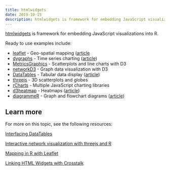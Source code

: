 ```yaml
---
title: htmlwidgets
date: 2019-10-15
description: htmlwidgets is framework for embedding JavaScript visualizations into R.
---
```


[htmlwidgets](http://www.htmlwidgets.org/) is framework for embedding JavaScript visualizations into R. 

Ready to use examples include:

- [leaflet](http://rstudio.github.io/leaflet/) - Geo-spatial mapping ([article](http://blog.rstudio.org/2015/06/24/leaflet-interactive-web-maps-with-r/)
- [dygraphs](http://rstudio.github.io/dygraphs/) - Time series charting ([article](http://blog.rstudio.org/2015/04/14/interactive-time-series-with-dygraphs/))
- [MetricsGraphics](http://hrbrmstr.github.io/metricsgraphics/) - Scatterplots and line charts with D3
- [networkD3](http://christophergandrud.github.io/networkD3/) - Graph data visualization with D3
- [DataTables](http://rstudio.github.io/DT/) - Tabular data display ([article](http://blog.rstudio.org/2015/06/24/dt-an-r-interface-to-the-datatables-library/))
- [threejs](https://github.com/bwlewis/rthreejs) - 3D scatterplots and globes
- [rCharts](http://rcharts.io/) - Multiple JavaScript charting libraries
- [d3heatmap](https://github.com/rstudio/d3heatmap) - Heatmaps ([article](http://blog.rstudio.org/2015/06/24/d3heatmap/))
- [diagrammeR](http://rich-iannone.github.io/DiagrammeR/) - Graph and flowchart diagrams ([article](http://blog.rstudio.org/2015/05/01/rstudio-v0-99-preview-graphviz-and-diagrammer/))

## Learn more

For more on this topic, see the following resources:

[<i class="fas fa-play-circle fa-lg" aria-hidden="true"></i> Interfacing DataTables](https://resources.rstudio.com/shiny-developer-conference/shinydevcon-datatables-yihuixie-1080p)

[<i class="fas fa-play-circle fa-lg" aria-hidden="true"></i> Interactive network visualization with threejs and R](https://resources.rstudio.com/wistia-rstudio-conf-2017/interactive-network-visualization-with-threejs-and-r-bryan-lewis)

[<i class="fas fa-play-circle fa-lg" aria-hidden="true"></i> Mapping in R with Leaflet](https://resources.rstudio.com/wistia-rstudio-conf-2017/mapping-in-r-with-leaflet-bhaska-karambelkar)

[<i class="fas fa-play-circle fa-lg" aria-hidden="true"></i> Linking HTML Widgets with Crosstalk](https://resources.rstudio.com/wistia-rstudio-conf-2017/linking-html-widgets-with-crosstalk-joe-cheng)
